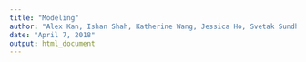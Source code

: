 ```yaml
---
title: "Modeling"
author: "Alex Kan, Ishan Shah, Katherine Wang, Jessica Ho, Svetak Sundhar"
date: "April 7, 2018"
output: html_document
---
```


```r
```

